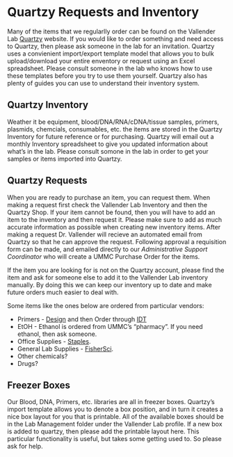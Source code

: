 # Quartzy Requests and Inventory {#quartzy}

Many of the items that we regularlly order can be found on the Vallender Lab [Quartzy](https://www.quartzy.com/) website.  If you would like to order something and need access to Quartzy, then please ask someone in the lab for an invitation.  Quartzy uses a convienient import/export template model that allows you to bulk upload/download your entire enventory or request using an Excel
spreadsheet.  Please consult someone in the lab who knows how to use these templates before you try to use them yourself.
Quartzy also has plenty of guides you can use to understand their inventory system.

## Quartzy Inventory

Weather it be equipment, blood/DNA/RNA/cDNA/tissue samples, primers, plasmids, chemcials, consumables, etc. the items are stored in the Quartzy Inventory for future reference or for purchasing.  Quartzy will email out a monthly Inventory spreadsheet to give you updated
information about what's in the lab.  Please consult somone in the lab in order to get your samples or items imported into Quartzy.

## Quartzy Requests

When you are ready to purchase an item, you can request them.  When making a request first check the Vallender Lab Inventory and then the Quartzy Shop.  If your item cannot be found, then you will have to add an item to the inventory and then request it.  Please make sure to add as much accurate information as possible when creating new inventory items.  After making a request Dr. Vallender will recieve an automated email from Quartzy so that he can approve the request.  Following approval a requisition form can be made, and emailed directly
to our *Administrative Support Coordinator* who will create a UMMC Purchase Order for the items.

If the item you are looking for is not on the Quartzy account, please find the item and ask for someone else to add it to the Vallender Lab inventory manually.  By doing this we can keep our inventory up to date and make future orders much easier to deal with.

Some items like the ones below are ordered from particular vendors:

* Primers - [Design](#design_primers) and then Order through [IDT](https://www.idtdna.com/pages/home)
* EtOH - Ethanol is ordered from UMMC's "pharmacy".  If you need ethanol, then ask someone.
* Office Supplies - [Staples](https://www.staples.com/).
* General Lab Supplies - [FisherSci](https://www.fishersci.com/us/en/home.html).
* Other chemicals?
* Drugs?

## Freezer Boxes

Our Blood, DNA, Primers, etc. libraries are all in freezer boxes.  Quartzy's import template allows you to denote a box position, and in turn it creates a nice box layout for you that is printable.  All of the available boxes should be in the Lab Management folder under the Vallender Lab profile.  If a new box is added to quartzy, then please add the printable layout here.  This particular functionality is useful, but takes some getting used to.  So please ask for help.
